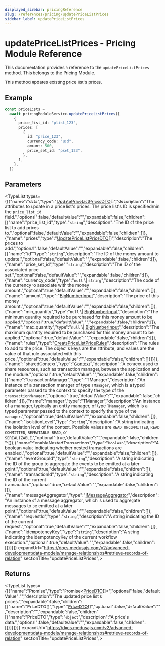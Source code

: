 ```yaml
---
displayed_sidebar: pricingReference
slug: /references/pricing/updatePriceListPrices
sidebar_label: updatePriceListPrices
---
```



# updatePriceListPrices - Pricing Module Reference

This documentation provides a reference to the `updatePriceListPrices` method. This belongs to the Pricing Module.

This method updates existing price list's prices.

## Example

```ts
const priceLists =
  await pricingModuleService.updatePriceListPrices([
    {
      price_list_id: "plist_123",
      prices: [
        {
          id: "price_123",
          currency_code: "usd",
          amount: 500,
          price_set_id: "pset_123",
        },
      ],
    },
  ])
```

## Parameters

<TypeList types={[{"name":"data","type":"[UpdatePriceListPricesDTO](../../../interfaces/pricing.UpdatePriceListPricesDTO/page.mdx)[]","description":"The attributes to update in a price list's prices. The price list's ID is specified\nin the `price_list_id` field.","optional":false,"defaultValue":"","expandable":false,"children":[{"name":"price_list_id","type":"`string`","description":"The ID of the price list to add prices to.","optional":false,"defaultValue":"","expandable":false,"children":[]},{"name":"prices","type":"[UpdatePriceListPriceDTO](../../../interfaces/pricing.UpdatePriceListPriceDTO/page.mdx)[]","description":"The prices to add.","optional":false,"defaultValue":"","expandable":false,"children":[{"name":"id","type":"`string`","description":"The ID of the money amount to update.","optional":false,"defaultValue":"","expandable":false,"children":[]},{"name":"price_set_id","type":"`string`","description":"The ID of the associated price set.","optional":false,"defaultValue":"","expandable":false,"children":[]},{"name":"currency_code","type":"`null` \\| `string`","description":"The code of the currency to associate with the money amount.","optional":true,"defaultValue":"","expandable":false,"children":[]},{"name":"amount","type":"[BigNumberInput](../../../types/pricing.BigNumberInput/page.mdx)","description":"The price of this money amount.","optional":true,"defaultValue":"","expandable":false,"children":[]},{"name":"min_quantity","type":"`null` \\| [BigNumberInput](../../../types/pricing.BigNumberInput/page.mdx)","description":"The minimum quantity required to be purchased for this money amount to be applied.","optional":true,"defaultValue":"","expandable":false,"children":[]},{"name":"max_quantity","type":"`null` \\| [BigNumberInput](../../../types/pricing.BigNumberInput/page.mdx)","description":"The maximum quantity required to be purchased for this money amount to be applied.","optional":true,"defaultValue":"","expandable":false,"children":[]},{"name":"rules","type":"[CreatePriceListPriceRules](../../../interfaces/pricing.CreatePriceListPriceRules/page.mdx)","description":"The rules to add to the price. The object's keys are the attribute, and values are the value of that rule associated with this price.","optional":true,"defaultValue":"","expandable":false,"children":[]}]}]},{"name":"sharedContext","type":"[Context](../../../interfaces/pricing.Context/page.mdx)","description":"A context used to share resources, such as transaction manager, between the application and the module.","optional":true,"defaultValue":"","expandable":false,"children":[{"name":"transactionManager","type":"TManager","description":"An instance of a transaction manager of type `TManager`, which is a typed parameter passed to the context to specify the type of the `transactionManager`.","optional":true,"defaultValue":"","expandable":false,"children":[]},{"name":"manager","type":"TManager","description":"An instance of a manager, typically an entity manager, of type `TManager`, which is a typed parameter passed to the context to specify the type of the `manager`.","optional":true,"defaultValue":"","expandable":false,"children":[]},{"name":"isolationLevel","type":"`string`","description":"A string indicating the isolation level of the context. Possible values are `READ UNCOMMITTED`, `READ COMMITTED`, `REPEATABLE READ`, or `SERIALIZABLE`.","optional":true,"defaultValue":"","expandable":false,"children":[]},{"name":"enableNestedTransactions","type":"`boolean`","description":"A boolean value indicating whether nested transactions are enabled.","optional":true,"defaultValue":"","expandable":false,"children":[]},{"name":"eventGroupId","type":"`string`","description":"A string indicating the ID of the group to aggregate the events to be emitted at a later point.","optional":true,"defaultValue":"","expandable":false,"children":[]},{"name":"transactionId","type":"`string`","description":"A string indicating the ID of the current transaction.","optional":true,"defaultValue":"","expandable":false,"children":[]},{"name":"messageAggregator","type":"[IMessageAggregator](../../../interfaces/pricing.IMessageAggregator/page.mdx)","description":"An instance of a message aggregator, which is used to aggregate messages to be emitted at a later point.","optional":true,"defaultValue":"","expandable":false,"children":[]},{"name":"requestId","type":"`string`","description":"A string indicating the ID of the current request.","optional":true,"defaultValue":"","expandable":false,"children":[]},{"name":"idempotencyKey","type":"`string`","description":"A string indicating the idempotencyKey of the current workflow execution.","optional":true,"defaultValue":"","expandable":false,"children":[]}]}]} expandUrl="https://docs.medusajs.com/v2/advanced-development/data-models/manage-relationships#retrieve-records-of-relation" sectionTitle="updatePriceListPrices"/>

## Returns

<TypeList types={[{"name":"Promise","type":"Promise&#60;[PriceDTO](../../../interfaces/pricing.PriceDTO/page.mdx)[]&#62;","optional":false,"defaultValue":"","description":"The updated price list's prices.","expandable":false,"children":[{"name":"PriceDTO[]","type":"[PriceDTO](../../../interfaces/pricing.PriceDTO/page.mdx)[]","optional":false,"defaultValue":"","description":"","expandable":false,"children":[{"name":"PriceDTO","type":"`object`","description":"A price's data.","optional":false,"defaultValue":"","expandable":false,"children":[]}]}]}]} expandUrl="https://docs.medusajs.com/v2/advanced-development/data-models/manage-relationships#retrieve-records-of-relation" sectionTitle="updatePriceListPrices"/>
